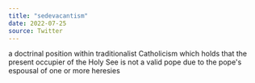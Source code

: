 ```yaml
---
title: "sedevacantism"
date: 2022-07-25
source: Twitter
---
```


a doctrinal position within traditionalist Catholicism which holds that the present occupier of the Holy See is not a valid pope due to the pope's espousal of one or more heresies
